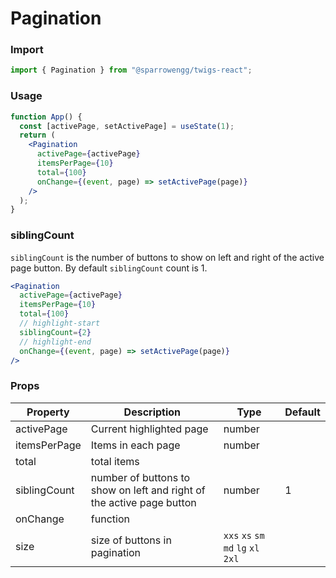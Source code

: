 # Pagination

### Import

```jsx
import { Pagination } from "@sparrowengg/twigs-react";
```

### Usage 

```jsx live
function App() {
  const [activePage, setActivePage] = useState(1);
  return (
    <Pagination
      activePage={activePage}
      itemsPerPage={10}
      total={100}
      onChange={(event, page) => setActivePage(page)}
    />
  );
}
```

### siblingCount
`siblingCount` is the number of buttons to show on left and right of the active page button. By default `siblingCount` count is 1.

```jsx
<Pagination
  activePage={activePage}
  itemsPerPage={10}
  total={100}
  // highlight-start
  siblingCount={2}
  // highlight-end
  onChange={(event, page) => setActivePage(page)}
/>
```

### Props
| Property     | Description                                                           | Type                   | Default |
|--------------|-----------------------------------------------------------------------|------------------------|---------|
| activePage   | Current highlighted page                                              | number                 |         |
| itemsPerPage | Items in each page                                                    | number                 |         |
| total        | total items                                                           |                        |         |
| siblingCount | number of buttons to show on left and right of the active page button | number                 | 1       |
| onChange     | function                                                              |                        |         |
| size         | size of buttons in pagination                                         | `xxs` `xs` `sm` `md` `lg` `xl` `2xl` |         |
